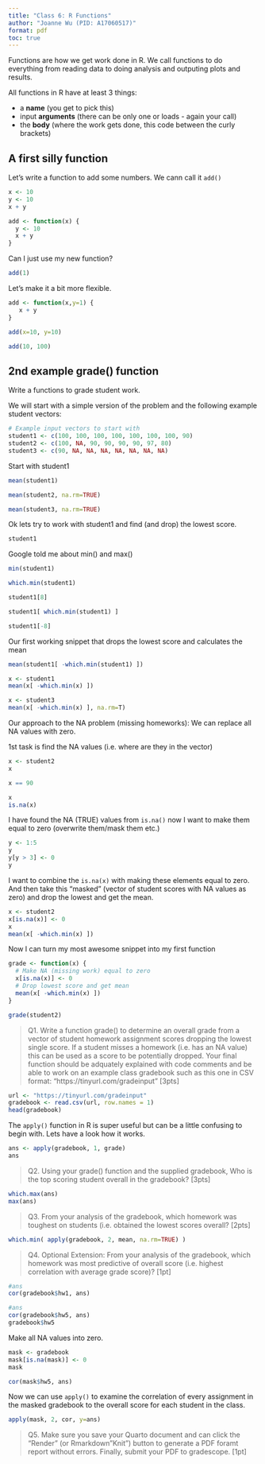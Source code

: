 ```yaml
---
title: "Class 6: R Functions"
author: "Joanne Wu (PID: A17060517)"
format: pdf
toc: true
---
```


Functions are how we get work done in R. We call functions to do everything from reading data to doing analysis and outputing plots and results. 

All functions in R have at least 3 things:

- a **name** (you get to pick this)
- input **arguments** (there can be only one or loads - again your call)
- the **body** (where the work gets done, this code between the curly brackets)

## A first silly function

Let’s write a function to add some numbers. We cann call it `add()`

```r
x <- 10
y <- 10
x + y
```

```r
add <- function(x) {
  y <- 10
  x + y
}
```

Can I just use my new function?

```r
add(1)
```

Let's make it a bit more flexible.

```r
add <- function(x,y=1) {
   x + y
}

add(x=10, y=10)
```

```r
add(10, 100)
```


## 2nd example grade() function

Write a functions to grade student work. 

We will start with a simple version of the problem and the following example student vectors:

```r
# Example input vectors to start with
student1 <- c(100, 100, 100, 100, 100, 100, 100, 90)
student2 <- c(100, NA, 90, 90, 90, 90, 97, 80)
student3 <- c(90, NA, NA, NA, NA, NA, NA, NA)
```


Start with student1

```r
mean(student1)
```

```r
mean(student2, na.rm=TRUE)
```

```r
mean(student3, na.rm=TRUE)
```

Ok lets try to work with student1 and find (and drop) the lowest score.

```r
student1
```

Google told me about min() and max()

```r
min(student1)
```
```r
which.min(student1)
```

```r
student1[8]
```
```r
student1[ which.min(student1) ]
```

```r
student1[-8]
```

Our first working snippet that drops the lowest score and calculates the mean 

```r
mean(student1[ -which.min(student1) ])
```

```r
x <- student1
mean(x[ -which.min(x) ])
```

```r
x <- student3
mean(x[ -which.min(x) ], na.rm=T)
```

Our approach to the NA problem (missing homeworks): We can replace all NA values with zero.

1st task is find the NA values (i.e. where are they in the vector)

```r
x <- student2
x
```

```r
x == 90
```

```r
x
is.na(x)
```

I have found the NA (TRUE) values from `is.na()` now I want to make them equal to zero (overwrite them/mask them etc.)


```r
y <- 1:5
y
y[y > 3] <- 0
y
```

I want to combine the `is.na(x)` with making these elements equal to zero.
And then take this "masked" (vector of student scores with NA values as zero) and drop the lowest and get the mean.

```r
x <- student2
x[is.na(x)] <- 0
x
mean(x[ -which.min(x) ])
```

Now I can turn my most awesome snippet into my first function

```r
grade <- function(x) {
  # Make NA (missing work) equal to zero
  x[is.na(x)] <- 0
  # Drop lowest score and get mean
  mean(x[ -which.min(x) ])
}
```

```r
grade(student2)
```

> Q1. Write a function grade() to determine an overall grade from a vector of student homework
assignment scores dropping the lowest single score. If a student misses a homework (i.e. has an
NA value) this can be used as a score to be potentially dropped. Your final function should be
adquately explained with code comments and be able to work on an example class gradebook
such as this one in CSV format: “https://tinyurl.com/gradeinput” [3pts]

```r
url <- "https://tinyurl.com/gradeinput"
gradebook <- read.csv(url, row.names = 1)
head(gradebook)
```

The `apply()` function in R is super useful but can be a little confusing to begin with. Lets have a look how it works.

```r
ans <- apply(gradebook, 1, grade)
ans
```

> Q2. Using your grade() function and the supplied gradebook, Who is the top scoring student overall in the gradebook? [3pts]

```r
which.max(ans)
max(ans)
```

> Q3. From your analysis of the gradebook, which homework was toughest on students (i.e. obtained the lowest scores overall? [2pts]

```r
which.min( apply(gradebook, 2, mean, na.rm=TRUE) )
```

> Q4. Optional Extension: From your analysis of the gradebook, which homework was most predictive of overall score (i.e. highest correlation with average grade score)? [1pt]

```r
#ans
cor(gradebook$hw1, ans)
```

```r
#ans
cor(gradebook$hw5, ans)
gradebook$hw5
```

Make all NA values into zero.
```r
mask <- gradebook
mask[is.na(mask)] <- 0
mask
```

```r
cor(mask$hw5, ans)
```

Now we can use `apply()` to examine the correlation of every assignment in the masked gradebook to the overall score for each student in the class.

```r
apply(mask, 2, cor, y=ans)
```


> Q5. Make sure you save your Quarto document and can click the “Render” (or Rmarkdown”Knit”) button to generate a PDF foramt report without errors. Finally, submit your PDF to gradescope. [1pt]




